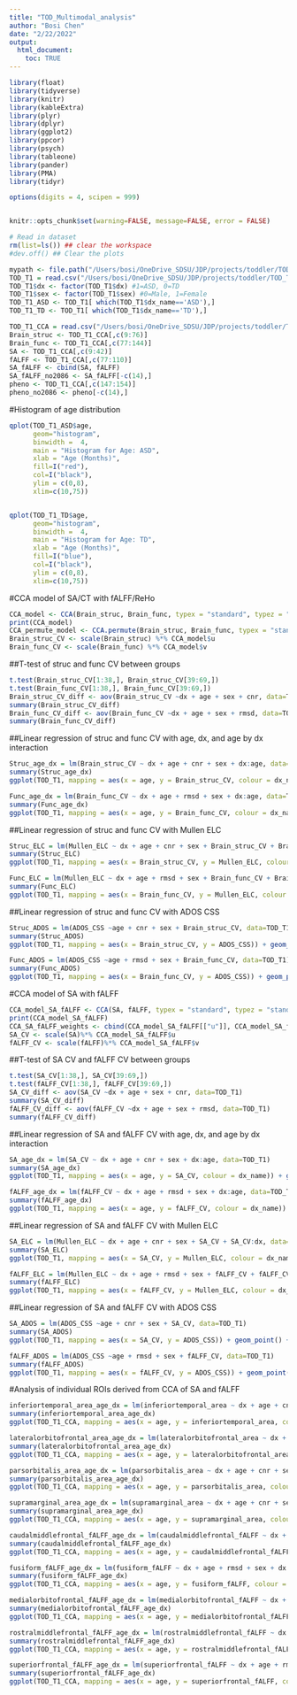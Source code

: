 ```yaml
---
title: "TOD_Multimodal_analysis"
author: "Bosi Chen"
date: "2/22/2022"
output: 
  html_document:
    toc: TRUE
---
```


```r

library(float)
library(tidyverse)
library(knitr)
library(kableExtra)
library(plyr)
library(dplyr)
library(ggplot2)
library(ppcor)
library(psych)
library(tableone)
library(pander)
library(PMA)
library(tidyr)

options(digits = 4, scipen = 999)


knitr::opts_chunk$set(warning=FALSE, message=FALSE, error = FALSE)
```

```r
# Read in dataset
rm(list=ls()) ## clear the workspace
#dev.off() ## Clear the plots

mypath <- file.path("/Users/bosi/OneDrive_SDSU/JDP/projects/toddler/TOD_T1_ASD")
TOD_T1 = read.csv("/Users/bosi/OneDrive_SDSU/JDP/projects/toddler/TOD_T1_ASD/TOD_T1_Rdata.csv", na.strings = c("", "NA"), header = TRUE)
TOD_T1$dx <- factor(TOD_T1$dx) #1=ASD, 0=TD
TOD_T1$sex <- factor(TOD_T1$sex) #0=Male, 1=Female
TOD_T1_ASD <- TOD_T1[ which(TOD_T1$dx_name=='ASD'),]
TOD_T1_TD <- TOD_T1[ which(TOD_T1$dx_name=='TD'),]

TOD_T1_CCA = read.csv("/Users/bosi/OneDrive_SDSU/JDP/projects/toddler/TOD_T1_ASD/analysis/TOD_T1_aparc_CCA.csv", na.strings = c("", "NA"), header = TRUE)
Brain_struc <- TOD_T1_CCA[,c(9:76)]
Brain_func <- TOD_T1_CCA[,c(77:144)]
SA <- TOD_T1_CCA[,c(9:42)]
fALFF <- TOD_T1_CCA[,c(77:110)]
SA_fALFF <- cbind(SA, fALFF)
SA_fALFF_no2086 <- SA_fALFF[-c(14),]
pheno <- TOD_T1_CCA[,c(147:154)]
pheno_no2086 <- pheno[-c(14),]
```

#Histogram of age distribution 
```r

qplot(TOD_T1_ASD$age,
      geom="histogram",
      binwidth =  4,  
      main = "Histogram for Age: ASD", 
      xlab = "Age (Months)",  
      fill=I("red"), 
      col=I("black"),
      ylim = c(0,8),
      xlim=c(10,75))


qplot(TOD_T1_TD$age,
      geom="histogram",
      binwidth =  4,  
      main = "Histogram for Age: TD", 
      xlab = "Age (Months)",  
      fill=I("blue"), 
      col=I("black"),
      ylim = c(0,8),
      xlim=c(10,75))
```

#CCA model of SA/CT with fALFF/ReHo 
```r
CCA_model <- CCA(Brain_struc, Brain_func, typex = "standard", typez = "standard", K = 1, niter = 15, trace = TRUE, standardize = TRUE)
print(CCA_model)
CCA_permute_model <- CCA.permute(Brain_struc, Brain_func, typex = "standard", typez = "standard", niter = 15, trace = TRUE, nperms = 25, standardize = TRUE)
Brain_struc_CV <- scale(Brain_struc) %*% CCA_model$u
Brain_func_CV <- scale(Brain_func) %*% CCA_model$v
```

##T-test of struc and func CV between groups
```r
t.test(Brain_struc_CV[1:38,], Brain_struc_CV[39:69,])
t.test(Brain_func_CV[1:38,], Brain_func_CV[39:69,])
Brain_struc_CV_diff <- aov(Brain_struc_CV ~dx + age + sex + cnr, data=TOD_T1)
summary(Brain_struc_CV_diff)
Brain_func_CV_diff <- aov(Brain_func_CV ~dx + age + sex + rmsd, data=TOD_T1)
summary(Brain_func_CV_diff)
```

##Linear regression of struc and func CV with age, dx, and age by dx interaction 
```r
Struc_age_dx = lm(Brain_struc_CV ~ dx + age + cnr + sex + dx:age, data=TOD_T1)
summary(Struc_age_dx)
ggplot(TOD_T1, mapping = aes(x = age, y = Brain_struc_CV, colour = dx_name)) + geom_point() + geom_smooth(method='lm', formula = y~x) + theme_bw()

Func_age_dx = lm(Brain_func_CV ~ dx + age + rmsd + sex + dx:age, data=TOD_T1)
summary(Func_age_dx)
ggplot(TOD_T1, mapping = aes(x = age, y = Brain_func_CV, colour = dx_name)) + geom_point() + geom_smooth(method='lm', formula = y~x) + theme_bw()
```

##Linear regression of struc and func CV with Mullen ELC 
```r
Struc_ELC = lm(Mullen_ELC ~ dx + age + cnr + sex + Brain_struc_CV + Brain_struc_CV:dx, data=TOD_T1)
summary(Struc_ELC)
ggplot(TOD_T1, mapping = aes(x = Brain_struc_CV, y = Mullen_ELC, colour = dx_name)) + geom_point() + geom_smooth(method='lm', formula = y~x) + theme_bw()

Func_ELC = lm(Mullen_ELC ~ dx + age + rmsd + sex + Brain_func_CV + Brain_func_CV:dx, data=TOD_T1)
summary(Func_ELC)
ggplot(TOD_T1, mapping = aes(x = Brain_func_CV, y = Mullen_ELC, colour = dx_name)) + geom_point() + geom_smooth(method='lm', formula = y~x) + theme_bw()
```

##Linear regression of struc and func CV with ADOS CSS
```r
Struc_ADOS = lm(ADOS_CSS ~age + cnr + sex + Brain_struc_CV, data=TOD_T1)
summary(Struc_ADOS)
ggplot(TOD_T1, mapping = aes(x = Brain_struc_CV, y = ADOS_CSS)) + geom_point() + geom_smooth(method='lm', formula = y~x) + theme_bw()

Func_ADOS = lm(ADOS_CSS ~age + rmsd + sex + Brain_func_CV, data=TOD_T1)
summary(Func_ADOS)
ggplot(TOD_T1, mapping = aes(x = Brain_func_CV, y = ADOS_CSS)) + geom_point() + geom_smooth(method='lm', formula = y~x) + theme_bw()
```

#CCA model of SA with fALFF 
```r
CCA_model_SA_fALFF <- CCA(SA, fALFF, typex = "standard", typez = "standard", K = 1, niter = 15, trace = TRUE, standardize = TRUE)
print(CCA_model_SA_fALFF)
CCA_SA_fALFF_weights <- cbind(CCA_model_SA_fALFF[["u"]], CCA_model_SA_fALFF[["v"]])
SA_CV <- scale(SA)%*% CCA_model_SA_fALFF$u
fALFF_CV <- scale(fALFF)%*% CCA_model_SA_fALFF$v
```

##T-test of SA CV and fALFF CV between groups
```r
t.test(SA_CV[1:38,], SA_CV[39:69,])
t.test(fALFF_CV[1:38,], fALFF_CV[39:69,])
SA_CV_diff <- aov(SA_CV ~dx + age + sex + cnr, data=TOD_T1)
summary(SA_CV_diff)
fALFF_CV_diff <- aov(fALFF_CV ~dx + age + sex + rmsd, data=TOD_T1)
summary(fALFF_CV_diff)
```

##Linear regression of SA and fALFF CV with age, dx, and age by dx interaction 
```r
SA_age_dx = lm(SA_CV ~ dx + age + cnr + sex + dx:age, data=TOD_T1)
summary(SA_age_dx)
ggplot(TOD_T1, mapping = aes(x = age, y = SA_CV, colour = dx_name)) + geom_point() + geom_smooth(method='lm', formula = y~x) + theme_bw()

fALFF_age_dx = lm(fALFF_CV ~ dx + age + rmsd + sex + dx:age, data=TOD_T1)
summary(fALFF_age_dx)
ggplot(TOD_T1, mapping = aes(x = age, y = fALFF_CV, colour = dx_name)) + geom_point() + geom_smooth(method='lm', formula = y~x) + theme_bw()
```

##Linear regression of SA and fALFF CV with Mullen ELC 
```r
SA_ELC = lm(Mullen_ELC ~ dx + age + cnr + sex + SA_CV + SA_CV:dx, data=TOD_T1)
summary(SA_ELC)
ggplot(TOD_T1, mapping = aes(x = SA_CV, y = Mullen_ELC, colour = dx_name)) + geom_point() + geom_smooth(method='lm', formula = y~x) + theme_bw()

fALFF_ELC = lm(Mullen_ELC ~ dx + age + rmsd + sex + fALFF_CV + fALFF_CV:dx, data=TOD_T1)
summary(fALFF_ELC)
ggplot(TOD_T1, mapping = aes(x = fALFF_CV, y = Mullen_ELC, colour = dx_name)) + geom_point() + geom_smooth(method='lm', formula = y~x) + theme_bw()
```

##Linear regression of SA and fALFF CV with ADOS CSS
```r
SA_ADOS = lm(ADOS_CSS ~age + cnr + sex + SA_CV, data=TOD_T1)
summary(SA_ADOS)
ggplot(TOD_T1, mapping = aes(x = SA_CV, y = ADOS_CSS)) + geom_point() + geom_smooth(method='lm', formula = y~x) + theme_bw()

fALFF_ADOS = lm(ADOS_CSS ~age + rmsd + sex + fALFF_CV, data=TOD_T1)
summary(fALFF_ADOS)
ggplot(TOD_T1, mapping = aes(x = fALFF_CV, y = ADOS_CSS)) + geom_point() + geom_smooth(method='lm', formula = y~x) + theme_bw()
```

#Analysis of individual ROIs derived from CCA of SA and fALFF 
```r
inferiortemporal_area_age_dx = lm(inferiortemporal_area ~ dx + age + cnr + sex + dx:age, data=TOD_T1_CCA)
summary(inferiortemporal_area_age_dx)
ggplot(TOD_T1_CCA, mapping = aes(x = age, y = inferiortemporal_area, colour = dx_name)) + geom_point() + geom_smooth(method='lm', formula = y~x) + theme_bw()

lateralorbitofrontal_area_age_dx = lm(lateralorbitofrontal_area ~ dx + age + cnr + sex + dx:age, data=TOD_T1_CCA)
summary(lateralorbitofrontal_area_age_dx)
ggplot(TOD_T1_CCA, mapping = aes(x = age, y = lateralorbitofrontal_area, colour = dx_name)) + geom_point() + geom_smooth(method='lm', formula = y~x) + theme_bw()

parsorbitalis_area_age_dx = lm(parsorbitalis_area ~ dx + age + cnr + sex + dx:age, data=TOD_T1_CCA)
summary(parsorbitalis_area_age_dx)
ggplot(TOD_T1_CCA, mapping = aes(x = age, y = parsorbitalis_area, colour = dx_name)) + geom_point() + geom_smooth(method='lm', formula = y~x) + theme_bw()

supramarginal_area_age_dx = lm(supramarginal_area ~ dx + age + cnr + sex + dx:age, data=TOD_T1_CCA)
summary(supramarginal_area_age_dx)
ggplot(TOD_T1_CCA, mapping = aes(x = age, y = supramarginal_area, colour = dx_name)) + geom_point() + geom_smooth(method='lm', formula = y~x) + theme_bw()

caudalmiddlefrontal_fALFF_age_dx = lm(caudalmiddlefrontal_fALFF ~ dx + age + rmsd + sex + dx:age, data=TOD_T1_CCA)
summary(caudalmiddlefrontal_fALFF_age_dx)
ggplot(TOD_T1_CCA, mapping = aes(x = age, y = caudalmiddlefrontal_fALFF, colour = dx_name)) + geom_point() + geom_smooth(method='lm', formula = y~x) + theme_bw()

fusiform_fALFF_age_dx = lm(fusiform_fALFF ~ dx + age + rmsd + sex + dx:age, data=TOD_T1_CCA)
summary(fusiform_fALFF_age_dx)
ggplot(TOD_T1_CCA, mapping = aes(x = age, y = fusiform_fALFF, colour = dx_name)) + geom_point() + geom_smooth(method='lm', formula = y~x) + theme_bw()

medialorbitofrontal_fALFF_age_dx = lm(medialorbitofrontal_fALFF ~ dx + age + rmsd + sex + dx:age, data=TOD_T1_CCA)
summary(medialorbitofrontal_fALFF_age_dx)
ggplot(TOD_T1_CCA, mapping = aes(x = age, y = medialorbitofrontal_fALFF, colour = dx_name)) + geom_point() + geom_smooth(method='lm', formula = y~x) + theme_bw()

rostralmiddlefrontal_fALFF_age_dx = lm(rostralmiddlefrontal_fALFF ~ dx + age + rmsd + sex + dx:age, data=TOD_T1_CCA)
summary(rostralmiddlefrontal_fALFF_age_dx)
ggplot(TOD_T1_CCA, mapping = aes(x = age, y = rostralmiddlefrontal_fALFF, colour = dx_name)) + geom_point() + geom_smooth(method='lm', formula = y~x) + theme_bw()

superiorfrontal_fALFF_age_dx = lm(superiorfrontal_fALFF ~ dx + age + rmsd + sex + dx:age, data=TOD_T1_CCA)
summary(superiorfrontal_fALFF_age_dx)
ggplot(TOD_T1_CCA, mapping = aes(x = age, y = superiorfrontal_fALFF, colour = dx_name)) + geom_point() + geom_smooth(method='lm', formula = y~x) + theme_bw()
```